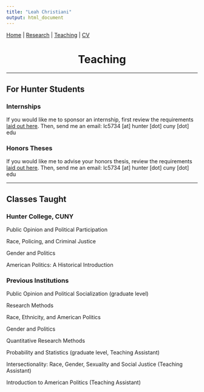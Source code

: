 ```yaml
---
title: "Leah Christiani"
output: html_document
---
```


[Home](index.html) | [Research](research.html) | [Teaching](teaching.html)  | [CV](Christiani_CV.pdf){target="_blank"} 

<center> <h1>Teaching</h1> </center>

---

## For Hunter Students

### Internships
If you would like me to sponsor an internship, first review the requirements [laid out here](Guidelines_Christiani.pdf){target="_blank"}. Then, send me an email: lc5734 [at] hunter [dot] cuny [dot] edu

### Honors Theses
If you would like me to advise your honors thesis, review the requirements [laid out here](HonorsThesis_Expectations.pdf){target="_blank"}. Then, send me an email: lc5734 [at] hunter [dot] cuny [dot] edu

---

## Classes Taught 

### Hunter College, CUNY

Public Opinion and Political Participation 

Race, Policing, and Criminal Justice

Gender and Politics

American Politics: A Historical Introduction

### Previous Institutions

Public Opinion and Political Socialization (graduate level)

Research Methods

Race, Ethnicity, and American Politics

Gender and Politics

Quantitative Research Methods

Probability and Statistics (graduate level, Teaching Assistant)

Intersectionality: Race, Gender, Sexuality and Social Justice (Teaching Assistant)

Introduction to American Politics (Teaching Assistant)

<br>
